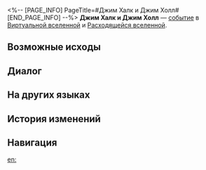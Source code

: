<%-- [PAGE_INFO]
PageTitle=#Джим Халк и Джим Холл#
[END_PAGE_INFO] --%>
{{Дополнить}}
{{ВВ Событие Инфобокс
|id                 = 10301
|Название           = 
|Изображение        = Событие ВВ По умолчанию.png
|Испытание_в_вв     = Неизвестно
|Испытание_в_рое    = Неизвестно
|Испытание_в_зиш    = Неизвестно
|Испытание_в_рв     = Неизвестно
|Испытание_в_облнеп = Неизвестно
|Требования         = 
|Пред               = 
|След               = 
|Упоминания         = 
|Порядок            = 061
|Порядок_рв         = 005
}}
'''Джим Халк и Джим Холл''' — [[Расходящаяся вселенная/События|событие]] в [[Виртуальная вселенная|Виртуальной вселенной]] и [[Расходящаяся вселенная|Расходящейся вселенной]].

==Возможные исходы==
{{Возможные исходы
|Выбор_1 = Заплатить, но пусть он снова заработает
|Результат_1 = Получить случайные благословения 1-3★: 3, при этом все персонажи потеряют НР, равное 50% от их текущего НР.
|Путь_1   = Ночь
|Режимы_1  = рв

|Выбор_2 = Сохранить останки Джима Халка
|Результат_2 = Получить диковину: Действенный эликсир хаоса и 100 космических фрагментов.
|Путь_2   = Сохранение
|Режимы_2  = рой

|Выбор_3 = Заплатить, но пусть он снова заработает
|Результат_3 = Получить случайных благословений Изобилия: 2, при этом все персонажи потеряют НР, равное 20% от их текущего НР.
|Путь_3   = Изобилие
|Режимы_3  = рой

|Выбор_4 = Коллекция Джима Халка
|Результат_4 = Получить благословение 1★ или 2★.
|Режимы_4  = вв,зиш,рой

|Выбор_5 = Развернуться и уйти
|Результат_5 = Получить космические фрагменты: 100.
|Режимы_5  = вв,зиш,рой

|Выбор_6 = Коллекция Джима Халка
|Результат_6 = Получить случайные благословения 2★: 1-3.
|Режимы_6  = рв

|Выбор_7 = Развернуться и уйти
|Результат_7 = Получить космические фрагменты: 250.
|Режимы_7  = рв

|Выбор_8 = Коллекция Джима Халка
|Результат_8 = Получить компоненты 1★: 3.
|Режимы_8  = облнеп

|Выбор_9 = Развернуться и уйти
|Результат_9 = Получить космические фрагменты: 150.
|Режимы_9  = облнеп
}}

==Диалог==
{{Диалог Начало}}
:{{tx}}
{{Диалог Конец}}

==На других языках==
{{На других языках
|en   = Jim Hulk and Jim Hall
|zhs  = 杰姆•哈克与杰姆•哈尔
|zht  = 傑姆•哈克與傑姆•哈爾
|ja   = ジャック・ハックとジャック・ハウル
|ko   = 짐•헐크와 짐•홀
|es   = Jim Hulk y Jim Hall
|fr   = Jim Hulk et Jim Hall
|ru   = Джим Халк и Джим Холл
|th   = Jim Hulk และ Jim Hall
|vi   = Jim Hulk Và Jim Hall
|de   = Jim Hulk und Jim Hall
|id   = Jim Hulk dan Jim Hall
|pt   = Jim Hulk e Jim Hall
}}

==История изменений==
{{История изменений|3.5}}

==Навигация==
{{События ВВ Навбокс}}

[[en:]]